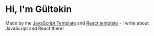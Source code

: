 # Hi, I'm  Gültəkin

Made by me [JavaScript Template](https://javascript-ui-search.netlify.app/) and [React template](https://shoppin-react.netlify.app/) - I write about JavaScript and React there!
